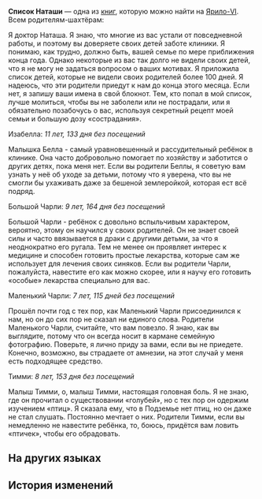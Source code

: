 {{Книга Инфобокс
|id           = 121
|Название     = Список Наташи
|Изображение  = Item Jarilo-VI Readable.png
|Мир          = Ярило-VI
|Томов        = 1
|Автор        = <!--нужно добавить-->
|Описание     = Для добывающих пропитание тяжким трудом жителей Подземья забота о детях - непосильное бремя.
|Том1         = {{tx}}
|Источник1    = {{tx|Отсутствует источник}}
|Персонажи    = 
|Фракции      = 
}}
'''Список Наташи''' — одна из [[Книги|книг]], которую можно найти на [[Ярило-VI]].
<!--
==Получение==
<gallery>
Книга НАЗВАНИЕ.png|НАЗВАНИЕ
Локация НАЗВАНИЕ.png|Расположение на карте. Ближайший пространственный якорь «[[НАЗВАНИЕ]]»
</gallery>
-->
Всем родителям-шахтёрам:

Я доктор Наташа. Я знаю, что многие из вас устали от повседневной работы, и поэтому вы доверяете своих детей заботе клиники. Я понимаю, как трудно, должно быть, вашей семье по мере приближения конца года. Однако некоторые из вас так долго не видели своих детей, что я не могу не задаться вопросом о ваших мотивах. Я приложила список детей, которые не видели своих родителей более 100 дней. Я надеюсь, что эти родители приедут к нам до конца этого месяца. Если нет, я запишу ваши имена в свой блокнот. Тем, кто попал в мой список, лучше молиться, чтобы вы не заболели или не пострадали, или я обязательно позабочусь о вас, используя секретный рецепт моей семьи и большую дозу «сострадания».

Изабелла: ''11 лет, 133 дня без посещений''

Малышка Белла - самый уравновешенный и рассудительный ребёнок в клинике. Она часто добровольно помогает по хозяйству и заботится о других детях, пока меня нет. Если вы родители Беллы, я советую вам узнать у неё об уходе за детьми, потому что я уверена, что вы не смогли бы ухаживать даже за бешеной землеройкой, которая ест всё подряд.

Большой Чарли: ''9 лет, 164 дня без посещений''

Большой Чарли - ребёнок с довольно вспыльчивым характером, вероятно, этому он научился у своих родителей. Он не знает своей силы и часто ввязывается в драки с другими детьми, за что я неоднократно его ругала. Тем не менее он проявляет интерес к медицине и способен готовить простые лекарства, которые сам же использует для лечения своих синяков. Если вы родители Чарли, пожалуйста, навестите его как можно скорее, или я научу его готовить «особые» лекарства специально для вас.

Маленький Чарли: ''7 лет, 115 дней без посещений''

Прошёл почти год с тех пор, как Маленький Чарли присоединился к нам, но он до сих пор не сказал ни единого слова. Родители Маленького Чарли, считайте, что вам повезло. Я знаю, как вы выглядите, потому что он всегда носит в кармане семейную фотографию. Поверьте, я лично приду за вами, если вы не приедете. Конечно, возможно, вы страдаете от амнезии, на этот случай у меня есть подходящее средство.

Тимми: ''8 лет, 153 дня без посещений''

Малыш Тимми, о, малыш Тимми, настоящая головная боль. Я не знаю, где он прочитал о существовании «голубей», но с тех пор он одержим изучением «птиц». Я сказала ему, что в Подземье нет птиц, но он даже не стал слушать. Постоянно мечтает о них. Родители Тимми, если вы немедленно не навестите ребёнка, то, боюсь, придётся вам ловить «птичек», чтобы его обрадовать.

==На других языках==
{{На других языках
|en   = Natasha's List
|zhs  = 娜塔莎的名单
|zht  = 娜塔莎的名單
|ja   = ナターシャの名簿
|ko   = 나타샤의 명단
|es   = Lista de Natasha
|fr   = Liste de Natasha
|ru   = Список Наташи
|th   = รายชื่อของ Natasha
|vi   = Danh Sách Của Natasha
|de   = Natashas Liste
|id   = Daftar Nama Natasha
|pt   = Lista da Natasha
}}

==История изменений==
{{История изменений|2.7}}